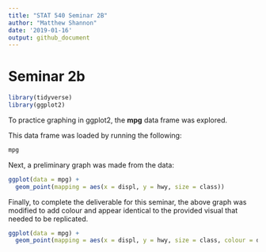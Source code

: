 ```yaml
---
title: "STAT 540 Seminar 2B"
author: "Matthew Shannon"
date: '2019-01-16'
output: github_document
---
```


# Seminar 2b

```r
library(tidyverse)
library(ggplot2)
```

To practice graphing in ggplot2, the **mpg** data frame was explored.

This data frame was loaded by running the following:

```r
mpg
```

Next, a preliminary graph was made from the data:

```r
ggplot(data = mpg) + 
  geom_point(mapping = aes(x = displ, y = hwy, size = class))
```

Finally, to complete the deliverable for this seminar, the above graph was modified to add colour and appear identical to the provided visual that needed to be replicated.

```r
ggplot(data = mpg) + 
  geom_point(mapping = aes(x = displ, y = hwy, size = class, colour = drv))
```